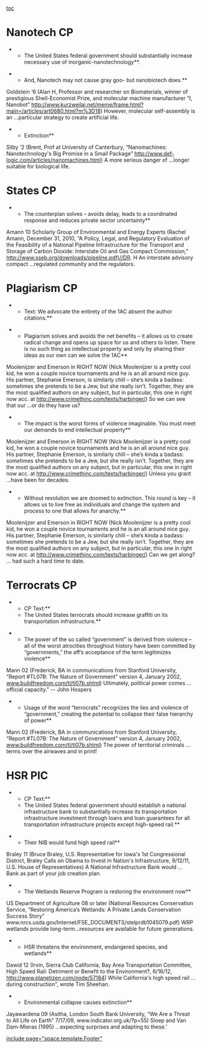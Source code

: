 [[toc]]
=Nanotech CP= 

**The United States federal government should substantially increase necessary use of inorganic-nanotechnology**.

**And, Nanotech may not cause gray goo- but nanobiotech does.**
Goldstein ‘6 (Alan H, Professor and researcher on Biomaterials, winner of prestigious Shell-Economist Prize, and molecular machine manufacturer “I, Nanobot” http://www.kurzweilai.net/meme/frame.html?main=/articles/art0680.html?m%3D18)
However, molecular self-assembly is an …particular strategy to create artificial life.


**Extinction**
Silby ‘2 (Brent, Prof at University of Canterbury, “Nanomachines: Nanotechnology's Big Promise in a Small Package” http://www.def-logic.com/articles/nanomachines.html)
A more serious danger of …longer suitable for biological life.



=States CP= 

**The counterplan solves – avoids delay, leads to a coordinated response and reduces private sector uncertainty**
Amann 10 Scholarly Group of Environmental and Energy Experts (Rachel Amann, December 31, 2010, “A Policy, Legal, and Regulatory Evaluation of the Feasibility of a National Pipeline Infrastructure for the Transport and Storage of Carbon Dioxide: Interstate Oil and Gas Compact Commission,” [[http://www.sseb.org/downloads/pipeline.pdf)/DR|http://www.sseb.org/downloads/pipeline.pdf)//DR]]. H
An interstate advisory compact …regulated community and the regulators.



=Plagiarism CP= 

**Text: We advocate the entirety of the 1AC absent the author citations.**

**Plagiarism solves and avoids the net benefits – it allows us to create radical change and opens up space for us and others to listen. There is no such thing as intellectual property and only by sharing their ideas as our own can we solve the 1AC**
Moolenijzer and Emerson in RIGHT NOW (Nick Moolenijzer is a pretty cool kid, he won a couple novice tournaments and he is an all around nice guy. His partner, Stephanie Emerson, is similarly chill – she’s kinda a badass: sometimes she pretends to be a Jew, but she really isn’t. Together, they are the most qualified authors on any subject, but in particular, this one in right now acc. at [[http://www.crimethinc.com/texts/harbinger/]])
So we can see that our …or do they have us?


**The impact is the worst forms of violence imaginable. You must meet our demands to end intellectual property**
Moolenijzer and Emerson in RIGHT NOW (Nick Moolenijzer is a pretty cool kid, he won a couple novice tournaments and he is an all around nice guy. His partner, Stephanie Emerson, is similarly chill – she’s kinda a badass: sometimes she pretends to be a Jew, but she really isn’t. Together, they are the most qualified authors on any subject, but in particular, this one in right now acc. at [[http://www.crimethinc.com/texts/harbinger/]])
Unless you grant …have been for decades.


**Without revolution we are doomed to extinction. This round is key – it allows us to live free as individuals and change the system and process to one that allows for anarchy.**
Moolenijzer and Emerson in RIGHT NOW (Nick Moolenijzer is a pretty cool kid, he won a couple novice tournaments and he is an all around nice guy. His partner, Stephanie Emerson, is similarly chill – she’s kinda a badass: sometimes she pretends to be a Jew, but she really isn’t. Together, they are the most qualified authors on any subject, but in particular, this one in right now acc. at [[http://www.crimethinc.com/texts/harbinger/]])
Can we get along? … had such a hard time to date.



=Terrocrats CP= 

**CP Text:**
**The United States terrocrats should increase graffiti on its transportation infrastructure.**


**The power of the so called “government” is derived from violence – all of the worst atrocities throughout history have been committed by “governments,” the aff’s acceptance of the term legitimizes violence**
Mann 02 (Frederick, BA in communications from Stanford University, “Report #TL07B: The Nature of Government” version 4, January 2002, [[http://www.buildfreedom.com/tl/tl07b.shtml|www.buildfreedom.com/tl/tl07b.shtml]])
Ultimately, political power comes … official capacity." -- John Hospers


**Usage of the word “terrocrats” recognizes the lies and violence of “government,” creating the potential to collapse their false hierarchy of power**
Mann 02 (Frederick, BA in communications from Stanford University, “Report #TL07B: The Nature of Government” version 4, January 2002, [[http://www.buildfreedom.com/tl/tl07b.shtml|www.buildfreedom.com/tl/tl07b.shtml]])
The power of territorial criminals …terms over the airwaves and in print!



=HSR PIC= 

**CP Text:**
**The United States federal government should establish a national infrastructure bank to substantially increase its transportation infrastructure investment through loans and loan guarantees for all transportation infrastructure projects except high-speed rail.**


**Their NIB would fund high speed rail**
Braley 11 (Bruce Braley, U.S. Representative for Iowa's 1st Congressional District, Braley Calls on Obama to Invest in Nation's Infrastructure, 9/12/11, U.S. House of Representatives)
A National Infrastructure Bank would … Bank as part of your job creation plan.


**The Wetlands Reserve Program is restoring the environment now**
US Department of Agriculture 08 or later (National Resources Conservation Service, “Restoring America’s Wetlands: A Private Lands Conservation Success Story” www.nrcs.usda.gov/Internet/FSE_DOCUMENTS/stelprdb1045079.pdf)
WRP wetlands provide long-term…resources are available for future generations.


**HSR threatens the environment, endangered species, and wetlands**
Dawid 12 (Irvin, Sierra Club California, Bay Area Transportation Committee, High Speed Rail: Detriment or Benefit to the Environment?, 6/16/12, [[http://www.planetizen.com/node/57184]])
While California's high speed rail … during construction", wrote Tim Sheehan.


**Environmental collapse causes extinction**
Jayawardena 09 (Asitha, London South Bank University, “We Are a Threat to All Life on Earth” 7/17/09, www.indicator.org.uk/?p=55)
Sloep and Van Dam-Mieras (1995) …expecting surprises and adapting to these.’



[[include page="space.template.Footer"]]